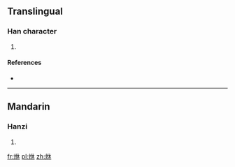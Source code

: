==Translingual==

===Han character===
{{Han char|rn=86|rad=火|as=06|sn=10|four=|canj=火人木 (FOD)}}

# {{defn|Han|sort=火06}}

====References====
* {{Han ref|kx=0669.220|dkj=18992|dj=1078.250|hdz=32200.020|uh=70CC|ud=28876}}

----

==Mandarin==

===Hanzi===
{{cmn-hanzi|pin=[[wù]] ([[wu4]]), [[xiū]] ([[xiu1]])|wg=wu<sup>4</sup>, hsiu<sup>1</sup>}}

# {{defn|lang=cmn|sort=火06}}

[[fr:烌]]
[[pl:烌]]
[[zh:烌]]